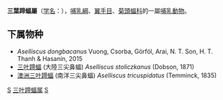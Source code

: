 {{Automatic taxobox
| taxon = Aselliscus
| authority = Tate, 1941
| subdivision_ranks = 种
| subdivision = 见正文
}}

'''三葉蹄蝠屬'''（[[学名|学名]]：{{lang|la|''Aselliscus''}}），[[哺乳綱|哺乳綱]]、[[翼手目|翼手目]]、[[菊頭蝠科|菊頭蝠科]]的一屬[[哺乳動物|哺乳動物]]。

==下属物种==
* ''Aselliscus dongbacanus'' Vuong, Csorba, Görföl, Arai, N. T. Son, H. T. Thanh & Hasanin, 2015
* [[三叶蹄蝠|三叶蹄蝠]] (大陸三尖鼻蝠) ''Aselliscus stoliczkanus'' (Dobson, 1871)
* [[澳洲三叶蹄蝠|澳洲三叶蹄蝠]] (南洋三尖鼻蝠) ''Aselliscus tricuspidatus'' (Temminck, 1835)

{{Taxonbar|from=Q778715}}

[[Category:菊頭蝠科|S]]
[[Category:三叶蹄蝠属|]]
[[Category:_1941年描述的分类群|S]]

{{bat-stub}}